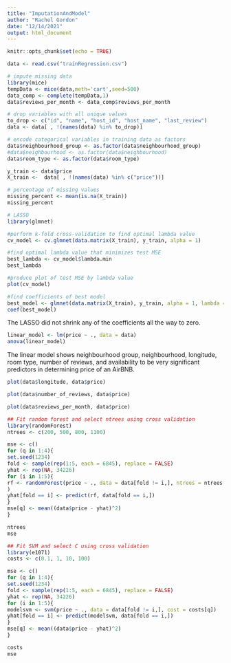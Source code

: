```yaml
---
title: "ImputationAndModel"
author: "Rachel Gordon"
date: "12/14/2021"
output: html_document
---
```


```r
knitr::opts_chunk$set(echo = TRUE)
```


```r
data <- read.csv("trainRegression.csv")
```


```r
# impute missing data
library(mice)
tempData <- mice(data,meth='cart',seed=500)
data_comp <- complete(tempData,1)
data$reviews_per_month <- data_comp$reviews_per_month

# drop variables with all unique values
to_drop <- c("id", "name", "host_id", "host_name", "last_review")
data <- data[ , !(names(data) %in% to_drop)]

# encode categorical variables in training data as factors
data$neighbourhood_group <- as.factor(data$neighbourhood_group)
#data$neighbourhood <- as.factor(data$neighbourhood)
data$room_type <- as.factor(data$room_type)

y_train <- data$price
X_train <-  data[ , !(names(data) %in% c("price"))]

# percentage of missing values
missing_percent <- mean(is.na(X_train))
missing_percent
```


```r
# LASSO
library(glmnet)

#perform k-fold cross-validation to find optimal lambda value
cv_model <- cv.glmnet(data.matrix(X_train), y_train, alpha = 1)

#find optimal lambda value that minimizes test MSE
best_lambda <- cv_model$lambda.min
best_lambda

#produce plot of test MSE by lambda value
plot(cv_model) 
```


```r
#find coefficients of best model
best_model <- glmnet(data.matrix(X_train), y_train, alpha = 1, lambda = best_lambda)
coef(best_model)
```

The LASSO did not shrink any of the coefficients all the way to zero.


```r
linear_model <- lm(price ~ ., data = data)
anova(linear_model)
```

The linear model shows neighbourhood group, neighbourhood, longitude, room type, number of reviews, and availability to be very significant predictors in determining price of an AirBNB.


```r
plot(data$longitude, data$price)
```

```r
plot(data$number_of_reviews, data$price)
```

```r
plot(data$reviews_per_month, data$price)
```


```r
## Fit random forest and select ntrees using cross validation
library(randomForest)
ntrees <- c(200, 500, 800, 1100)

mse <- c()
for (q in 1:4){
set.seed(1234)
fold <- sample(rep(1:5, each = 6845), replace = FALSE)
yhat <- rep(NA, 34226)
for (i in 1:5){
rf <- randomForest(price ~ ., data = data[fold != i,], ntrees = ntrees[q]
)
yhat[fold == i] <- predict(rf, data[fold == i,])
}
mse[q] <- mean((data$price - yhat)^2)
}

ntrees
mse
```


```r
## Fit SVM and select C using cross validation
library(e1071)
costs <- c(0.1, 1, 10, 100)

mse <- c()
for (q in 1:4){
set.seed(1234)
fold <- sample(rep(1:5, each = 6845), replace = FALSE)
yhat <- rep(NA, 34226)
for (i in 1:5){
modelsvm <- svm(price ~ ., data = data[fold != i,], cost = costs[q])
yhat[fold == i] <- predict(modelsvm, data[fold == i,])
}
mse[q] <- mean((data$price - yhat)^2)
}

costs
mse
```


